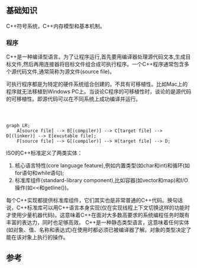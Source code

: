 
## 基础知识

C++符号系统，C++内存模型和基本机制。

### 程序
C++是一种编译型语言。为了让程序运行,首先要用编译器处理源代码文本,生成目标文件,然后再用连接器将目标文件组合成可执行程序。一个C++程序通常包含多个源代码文件,通常简称为源文件(source file)。

可执行程序都是为特定的硬件系统组合创建的。不具有可移植性。比如Mac上的程序就无法移植到Windows PC上。当谈论C程序的可移植性时，谈论的是源代码的可移植性。即源代码可以在不同系统上成功编译并运行。
```mermaid



graph LR;
    A[source file] --> B[(compiler)] --> C[target file] --> D[(linker)] --> E[excutable file];
    F[source file] --> G[(compiler)] --> H[target file] --> D;

```


ISO的C++标准定义了两类实体：
1. 核心语言特性(core language feature),例如内置类型(如char和int)和循环(如for语句和while语句);
2. 标准库组件(standard-library component),比如容器(如vector和map)和I/O操作(如\<\<和getline())。

每个C++实现都提供标准库组件，它们其实也是非常普通的C++代码。换句话说，C++标准库可以用C++语言本身实现(仅在实现线程上下文切换这样的功能时才使用少量机器代码)。这意味着C++在面对大多数高要求的系统编程任务时既有丰富的表达力，同时也足够高效。
C++是一种静态类型语言，这意味着任何实体(如对象、值、名称和表达式)在使用时都必须已被编译器了解。对象的类型决定了能在该对象上执行的操作。

## 参考

<To name="Awesome C++" to="https://cpp.libhunt.com"/>
<To name="cppreference.com" to="https://en.cppreference.com"/>
<To name="learncpp" to="https://www.learncpp.com"/>
<To name="代码巴士 - 分享有价值的 C/C++ 知识和源代码" to="https://codebus.cn/"/>
<To name="C语言与C++学习" to="https://github.com/tangtangcoding/C-CppLearning"/>
<To name="C++ Tutorial" to="https://www.javatpoint.com/cpp-tutorial"/>
